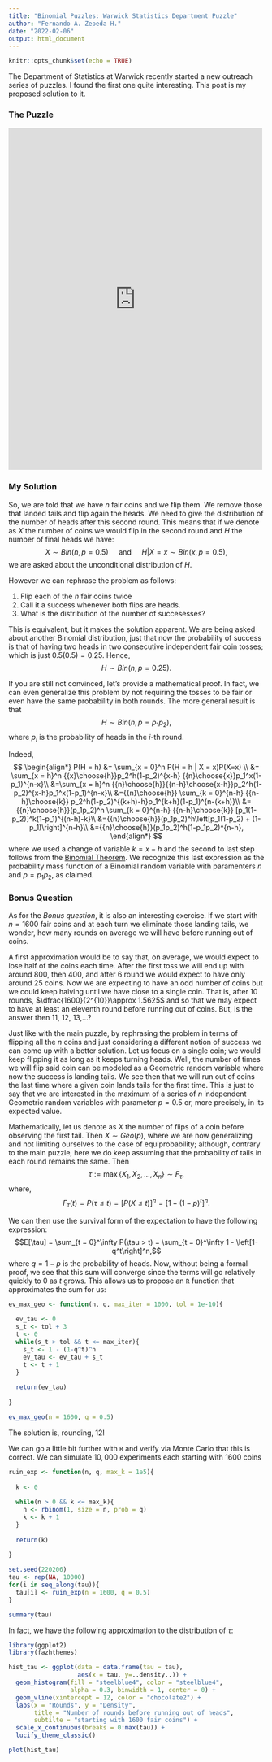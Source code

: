 ```yaml
---
title: "Binomial Puzzles: Warwick Statistics Department Puzzle"
author: "Fernando A. Zepeda H."
date: "2022-02-06"
output: html_document
---
```



```r
knitr::opts_chunk$set(echo = TRUE)
```

The Department of Statistics at Warwick recently started a new outreach series of puzzles. I found the first one quite interesting. This post is my proposed solution to it. 

### The Puzzle

<iframe src="https://www.facebook.com/plugins/post.php?href=https%3A%2F%2Fwww.facebook.com%2Fpermalink.php%3Fstory_fbid%3D4742750419171705%26id%3D154711181309008&show_text=true&width=500" width="500" height="673" style="border:none;overflow:hidden" scrolling="no" frameborder="0" allowfullscreen="true" allow="autoplay; clipboard-write; encrypted-media; picture-in-picture; web-share"></iframe>

### My Solution

So, we are told that we have $n$ fair coins and we flip them. We remove those that landed tails and flip again the heads. We need to give the distribution of the number of heads after this second round. This means that if we denote as $X$ the number of coins we would flip in the second round and $H$ the number of final heads we have: 
$$X\sim Bin(n, p = 0.5) \quad\text{ and }\quad H|X=x \sim Bin(x, p = 0.5),$$
we are asked about the unconditional distribution of $H$. 

However we can rephrase the problem as follows:

1. Flip each of the $n$ fair coins twice
2. Call it a success whenever both flips are heads. 
3. What is the distribution of the number of succesesses? 

This is equivalent, but it makes the solution apparent. We are being asked about another Binomial distribution, just that now the probability of success is that of having two heads in two consecutive independent fair coin tosses; which is just $0.5(0.5)=0.25$. Hence, 
$$H \sim Bin(n, p = 0.25).$$

If you are still not convinced, let's provide a mathematical proof. In fact, we can even generalize this problem by not requiring the tosses to be fair or even have the same probability in both rounds. The more general result is that 
$$H \sim Bin(n, p = p_1p_2),$$
where $p_i$ is the probability of heads in the $i$-th round. 

Indeed,
$$
\begin{align*}
P(H = h) &= \sum_{x = 0}^n P(H = h | X = x)P(X=x) \\
&= \sum_{x = h}^n {{x}\choose{h}}p_2^h(1-p_2)^{x-h} {{n}\choose{x}}p_1^x(1-p_1)^{n-x}\\
&=\sum_{x = h}^n {{n}\choose{h}}{{n-h}\choose{x-h}}p_2^h(1-p_2)^{x-h}p_1^x(1-p_1)^{n-x}\\
&={{n}\choose{h}} \sum_{k = 0}^{n-h} {{n-h}\choose{k}} p_2^h(1-p_2)^{(k+h)-h}p_1^{k+h}(1-p_1)^{n-(k+h)}\\
&={{n}\choose{h}}(p_1p_2)^h \sum_{k = 0}^{n-h} {{n-h}\choose{k}} [p_1(1-p_2)]^k(1-p_1)^{(n-h)-k}\\
&={{n}\choose{h}}(p_1p_2)^h\left[p_1(1-p_2) + (1-p_1)\right]^{n-h}\\
&={{n}\choose{h}}(p_1p_2)^h(1-p_1p_2)^{n-h},
\end{align*}
$$
where we used a change of variable $k = x-h$ and the second to last step follows from the [Binomial Theorem](https://en.wikipedia.org/wiki/Binomial_theorem#Statement). We recognize this last expression as the probability mass function of a Binomial random variable with paramenters $n$ and $p=p_1p_2$, as claimed.

### Bonus Question

As for the *Bonus question*, it is also an interesting exercise. If we start with $n=1600$ fair coins and at each turn we eliminate those landing tails, we wonder, how many rounds on average we will have before running out of coins. 

A first approximation would be to say that, on average, we would expect to lose half of the coins each time. After the first toss we will end up with around $800$, then $400$, and after $6$ round we would expect to have only around $25$ coins. Now we are expecting to have an odd number of coins but we could keep halving until we have close to a single coin. That is, after $10$ rounds, $\dfrac{1600}{2^{10}}\approx 1.5625$ and so that we may expect to have at least an eleventh round before running out of coins. But, is the answer then $11$, $12$, $13$,...?

Just like with the main puzzle, by rephrasing the problem in terms of flipping all the $n$ coins and just considering a different notion of success we can come up with a better solution. Let us focus on a single coin; we would keep flipping it as long as it keeps turning heads. Well, the number of times we will flip said coin can be modeled as a Geometric random variable where now the success is landing tails. We see then that we will run out of coins the last time where a given coin lands tails for the first time. This is just to say that we are interested in the maximum of a series of $n$ independent Geometric random variables with parameter $p=0.5$ or, more precisely, in its expected value.

Mathematically, let us denote as $X$ the number of flips of a coin before observing the first tail. Then $X \sim Geo(p)$, where we are now generalizing and not limiting ourselves to the case of equiprobability; although, contrary to the main puzzle, here we do keep assuming that the probability of tails in each round remains the same. Then
$$\tau := \max\lbrace X_1, X_2, \dots, X_n \rbrace \sim F_\tau,$$
where,
$$F_\tau(t) = P(\tau \leq t) = \left[P(X \leq t)\right]^n = \left[1-(1-p)^t\right]^n.$$

We can then use the survival form of the expectation to have the following expression:
$$E[\tau] = \sum_{t = 0}^\infty P(\tau > t) = \sum_{t = 0}^\infty 1 - \left[1-q^t\right]^n,$$
where $q=1-p$ is the probability of heads. Now, without being a formal proof, we see that this sum will converge since the terms will go relatively quickly to $0$ as $t$ grows. This allows us to propose an `R` function that approximates the sum for us: 

```r
ev_max_geo <- function(n, q, max_iter = 1000, tol = 1e-10){
  
  ev_tau <- 0
  s_t <- tol + 3
  t <- 0
  while(s_t > tol && t <= max_iter){
    s_t <- 1 - (1-q^t)^n
    ev_tau <- ev_tau + s_t
    t <- t + 1
  }
  
  return(ev_tau)
  
}

ev_max_geo(n = 1600, q = 0.5)
```

The solution is, rounding, 12! 

We can go a little bit further with `R` and verify via Monte Carlo that this is correct. We can simulate $10,000$ experiments each starting with $1600$ coins 

```r
ruin_exp <- function(n, q, max_k = 1e5){
  
  k <- 0
  
  while(n > 0 && k <= max_k){
    n <- rbinom(1, size = n, prob = q)
    k <- k + 1
  }
  
  return(k)
  
}

set.seed(220206)
tau <- rep(NA, 10000)
for(i in seq_along(tau)){
  tau[i] <- ruin_exp(n = 1600, q = 0.5)
}

summary(tau)
```

In fact, we have the following approximation to the distribution of $\tau$: 

```r
library(ggplot2)
library(fazhthemes)

hist_tau <- ggplot(data = data.frame(tau = tau), 
                   aes(x = tau, y=..density..)) + 
  geom_histogram(fill = "steelblue4", color = "steelblue4", 
                 alpha = 0.3, binwidth = 1, center = 0) + 
  geom_vline(xintercept = 12, color = "chocolate2") + 
  labs(x = "Rounds", y = "Density", 
       title = "Number of rounds before running out of heads", 
       subtilte = "starting with 1600 fair coins") + 
  scale_x_continuous(breaks = 0:max(tau)) + 
  lucify_theme_classic()

plot(hist_tau)
```

